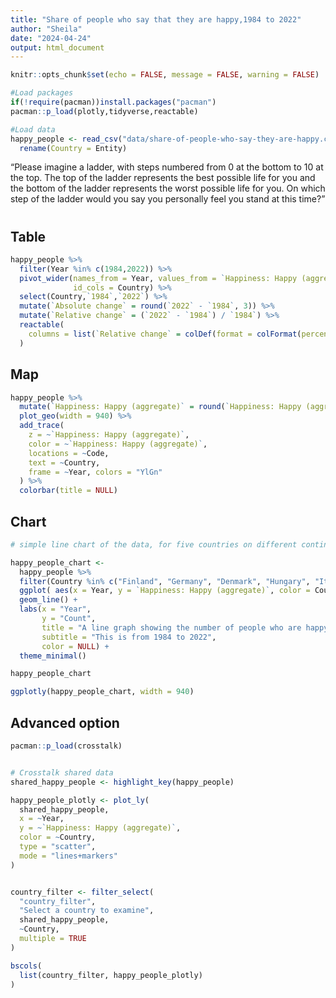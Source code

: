 ```yaml
---
title: "Share of people who say that they are happy,1984 to 2022"
author: "Sheila"
date: "2024-04-24"
output: html_document
---
```


```{=html}
<style>
h1 {
    font-family: Playfair Display, Georgia, Times New Roman, "Liberation Serif", serif;
}
</style>
```
```r
knitr::opts_chunk$set(echo = FALSE, message = FALSE, warning = FALSE)

#Load packages
if(!require(pacman))install.packages("pacman")
pacman::p_load(plotly,tidyverse,reactable)
```

```r
#Load data
happy_people <- read_csv("data/share-of-people-who-say-they-are-happy.csv") %>% 
  rename(Country = Entity)

```

"Please imagine a ladder, with steps numbered from 0 at the bottom to 10 at the top. The top of the ladder represents the best possible life for you and the bottom of the ladder represents the worst possible life for you. On which step of the ladder would you say you personally feel you stand at this time?"

# {.tabset}

## Table

```r
happy_people %>% 
  filter(Year %in% c(1984,2022)) %>% 
  pivot_wider(names_from = Year, values_from = `Happiness: Happy (aggregate)`, 
              id_cols = Country) %>% 
  select(Country,`1984`,`2022`) %>% 
  mutate(`Absolute change` = round(`2022` - `1984`, 3)) %>% 
  mutate(`Relative change` = (`2022` - `1984`) / `1984`) %>% 
  reactable(
    columns = list(`Relative change` = colDef(format = colFormat(percent = TRUE, digits = 1))) 
  )
```


## Map

```r
happy_people %>% 
  mutate(`Happiness: Happy (aggregate)` = round(`Happiness: Happy (aggregate)`, 2)) %>%
  plot_geo(width = 940) %>% 
  add_trace(
    z = ~`Happiness: Happy (aggregate)`,
    color = ~`Happiness: Happy (aggregate)`,
    locations = ~Code,
    text = ~Country,
    frame = ~Year, colors = "YlGn"
  ) %>% 
  colorbar(title = NULL)
```


## Chart

```r
# simple line chart of the data, for five countries on different continents (ggplot, piped into ggplotly)

happy_people_chart <- 
  happy_people %>% 
  filter(Country %in% c("Finland", "Germany", "Denmark", "Hungary", "Italy", "Japan")) %>% 
  ggplot( aes(x = Year, y = `Happiness: Happy (aggregate)`, color = Country)) +
  geom_line() +
  labs(x = "Year",
       y = "Count", 
       title = "A line graph showing the number of people who are happy in five countries",
       subtitle = "This is from 1984 to 2022",
       color = NULL) +
  theme_minimal() 

happy_people_chart

ggplotly(happy_people_chart, width = 940)
```

## Advanced option

```r
pacman::p_load(crosstalk)


# Crosstalk shared data
shared_happy_people <- highlight_key(happy_people)

happy_people_plotly <- plot_ly(
  shared_happy_people, 
  x = ~Year, 
  y = ~`Happiness: Happy (aggregate)`, 
  color = ~Country, 
  type = "scatter", 
  mode = "lines+markers"
) 


country_filter <- filter_select(
  "country_filter", 
  "Select a country to examine", 
  shared_happy_people, 
  ~Country, 
  multiple = TRUE
)

bscols(
  list(country_filter, happy_people_plotly)
)
```


```{=html}
<script>
function filter_default() {
  var default_countries = ["Finland", "Germany", "Denmark", "Hungary", "Italy", "Japan"]; // Set default countries here
  document.getElementById("country_filter").getElementsByClassName("selectized")[0].selectize.setValue(default_countries, false);
}
window.onload = filter_default;
</script>
```










